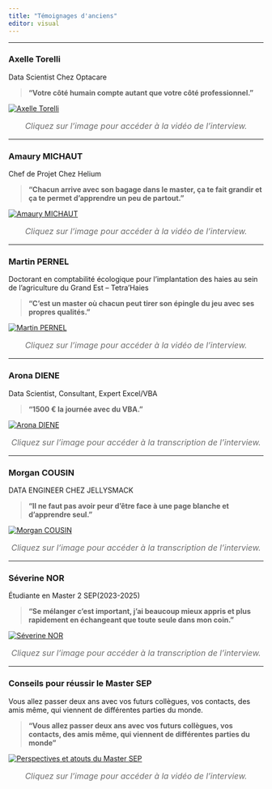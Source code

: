```yaml
---
title: "Témoignages d'anciens"
editor: visual
---
```


------------------------------------------------------------------------

### **Axelle Torelli**

[Data Scientist Chez Optacare]{.poste}

> **“Votre côté humain compte autant que votre côté professionnel.”**

<a href="https://mediacenter.univ-reims.fr/videos/?video=MEDIA241214224141903"> <img src="Images/ance1.png" alt="Axelle Torelli" class="interview-image"/> </a>

<p style="text-align: center; font-style: italic; color: #6d6d6d; font-size: 1rem; margin-top: 1rem;">
Cliquez sur l'image pour accéder à la vidéo de l'interview.
</p>


------------------------------------------------------------------------

### **Amaury MICHAUT**

[Chef de Projet Chez Helium]{.poste}

> **“Chacun arrive avec son bagage dans le master, ça te fait grandir et ça te permet d’apprendre un peu de partout.”**

<a href="https://mediacenter.univ-reims.fr/videos/?video=MEDIA241214224254155"> <img src="Images/ance2.png" alt="Amaury MICHAUT" class="interview-image"/> </a>

<p style="text-align: center; font-style: italic; color: #6d6d6d; font-size: 1rem; margin-top: 1rem;">
Cliquez sur l'image pour accéder à la vidéo de l'interview.
</p>


------------------------------------------------------------------------

### **Martin PERNEL**

[Doctorant en comptabilité écologique pour l’implantation des haies au sein de l’agriculture du Grand Est – Tetra'Haies]{.poste}

> **“C’est un master où chacun peut tirer son épingle du jeu avec ses propres qualités.”**

<a href="https://mediacenter.univ-reims.fr/videos/?video=MEDIA241214221124935">
  <img src="Images/martin.png" alt="Martin PERNEL" class="interview-image"/>
</a>
<p style="text-align: center; font-style: italic; color: #6d6d6d; font-size: 1rem; margin-top: 1rem;">
Cliquez sur l'image pour accéder à la vidéo de l'interview.
</p>



-------------------------------------------------------------------------



### **Arona DIENE**  
[Data Scientist, Consultant, Expert Excel/VBA]{.poste}

> **“1500 € la journée avec du VBA.”**

<a href="https://univreimsfr-my.sharepoint.com/personal/severine_nor1_etudiant_univ-reims_fr/_layouts/15/onedrive.aspx?id=%2Fpersonal%2Fseverine%5Fnor1%5Fetudiant%5Funiv%2Dreims%5Ffr%2FDocuments%2FInterviews%5FMaster%5FSEP%2FRetranscription%20Arona%20%2Epdf&parent=%2Fpersonal%2Fseverine%5Fnor1%5Fetudiant%5Funiv%2Dreims%5Ffr%2FDocuments%5FInterviews%5FMaster%5FSEP&ga=1" target="_blank">
  <img src="Images/arona.png" alt="Arona DIENE" class="interview-image" />
</a>

<p style="text-align: center; font-style: italic; color: #6d6d6d; font-size: 1rem; margin-top: 1rem;">
Cliquez sur l'image pour accéder à la transcription de l'interview.
</p>




----------------------------------------------------------------------------

### **Morgan COUSIN**  
[DATA ENGINEER CHEZ JELLYSMACK]{.poste}

> **“Il ne faut pas avoir peur d’être face à une page blanche et d’apprendre seul.”**

<a href="https://univreimsfr-my.sharepoint.com/personal/severine_nor1_etudiant_univ-reims_fr/_layouts/15/onedrive.aspx?id=%2Fpersonal%2Fseverine%5Fnor1%5Fetudiant%5Funiv%2Dreims%5Ffr%2FDocuments%2FInterviews%5FMaster%5FSEP%2FRetranscription%20Morgan%2Epdf&parent=%2Fpersonal%2Fseverine%5Fnor1%5Fetudiant%5Funiv%2Dreims%5Ffr%2FDocuments%5FInterviews%5FMaster%5FSEP&ga=1" target="_blank">
  <img src="Images/morgan.png" alt="Morgan COUSIN" class="interview-image" />
</a>

<p style="text-align: center; font-style: italic; color: #6d6d6d; font-size: 1rem; margin-top: 1rem;">
Cliquez sur l'image pour accéder à la transcription de l'interview.
</p>

----------------------------------------------------------------------------

### **Séverine NOR**  
[Étudiante en Master 2 SEP(2023-2025)]{.poste}

> **“Se mélanger c’est important, j’ai beaucoup mieux appris et plus rapidement en échangeant que toute seule dans mon coin.”**

<a href="https://univreimsfr-my.sharepoint.com/personal/severine_nor1_etudiant_univ-reims_fr/_layouts/15/onedrive.aspx?id=%2Fpersonal%2Fseverine%5Fnor1%5Fetudiant%5Funiv%2Dreims%5Ffr%2FDocuments%2FInterviews%5FMaster%5FSEP%2FRetranscription%20S%C3%A9verine%20%20%2Epdf&parent=%2Fpersonal%2Fseverine%5Fnor1%5Fetudiant%5Funiv%2Dreims%5Ffr%2FDocuments%5FInterviews%5FMaster%5FSEP&ga=1" target="_blank">
  <img src="Images/M2.png" alt="Séverine NOR" class="interview-image" />
</a>

<p style="text-align: center; font-style: italic; color: #6d6d6d; font-size: 1rem; margin-top: 1rem;">
Cliquez sur l'image pour accéder à la transcription de l'interview.
</p>

---------------------------------------------------------------------

### **Conseils pour réussir le Master SEP**

[Vous allez passer deux ans avec vos futurs collègues, vos contacts, des amis même, qui viennent de différentes parties du monde.]{.poste}

> **“Vous allez passer deux ans avec vos futurs collègues, vos contacts, des amis même, qui viennent de différentes parties du monde”**

<a href="https://mediacenter.univ-reims.fr/videos/?video=MEDIA241209100712913">
  <img src="Images/conseil.png" alt="Perspectives et atouts du Master SEP" class="interview-image"/>
</a>

<p style="text-align: center; font-style: italic; color: #6d6d6d; font-size: 1rem; margin-top: 1rem;">
Cliquez sur l'image pour accéder à la vidéo de l'interview.
</p>
